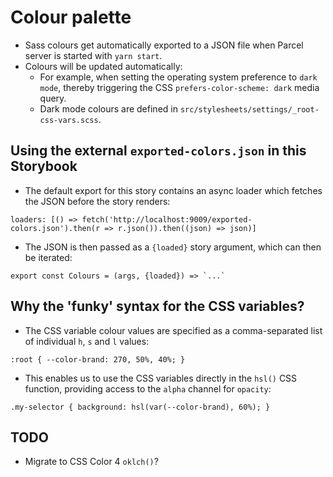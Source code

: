 # Colour palette

- Sass colours get automatically exported to a JSON file when Parcel server is started with `yarn start`.
- Colours will be updated automatically:
    - For example, when setting the operating system preference to `dark mode`, thereby triggering the CSS `prefers-color-scheme: dark` media query.
    - Dark mode colours are defined in `src/stylesheets/settings/_root-css-vars.scss`.

## Using the external `exported-colors.json` in this Storybook

- The default export for this story contains an async loader which fetches the JSON before the story renders:
```
loaders: [() => fetch('http://localhost:9009/exported-colors.json').then(r => r.json()).then((json) => json)]
```
- The JSON is then passed as a `{loaded}` story argument, which can then be iterated:
```
export const Colours = (args, {loaded}) => `...`
```

## Why the 'funky' syntax for the CSS variables?

- The CSS variable colour values are specified as a comma-separated list of individual `h`, `s` and `l` values:
```
:root { --color-brand: 270, 50%, 40%; }
```
- This enables us to use the CSS variables directly in the `hsl()` CSS function, providing access to the `alpha` channel for `opacity`:
```
.my-selector { background: hsl(var(--color-brand), 60%); }
```

## TODO
- Migrate to CSS Color 4 `oklch()`?
